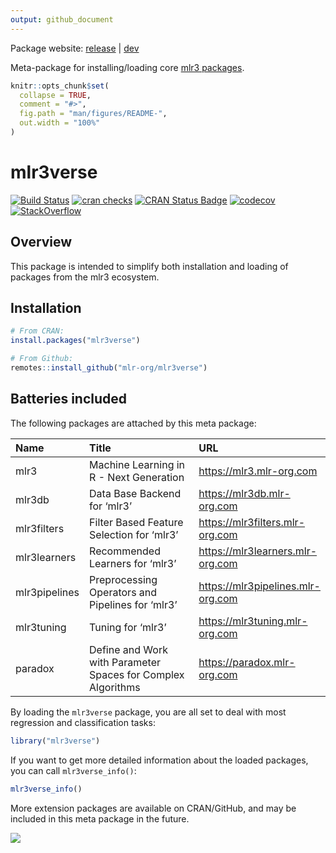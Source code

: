 ```yaml
---
output: github_document
---
```


<!-- README.md is generated from README.Rmd. Please edit that file -->

Package website: [release](https://mlr3verse.mlr-org.com/) | [dev](https://mlr3verse.mlr-org.com/dev)

Meta-package for installing/loading core [mlr3 packages](https://github.com/mlr-org/mlr3/wiki/Extension-Packages).

```r
knitr::opts_chunk$set(
  collapse = TRUE,
  comment = "#>",
  fig.path = "man/figures/README-",
  out.width = "100%"
)
```

# mlr3verse

<!-- badges: start -->
[![Build Status](https://img.shields.io/travis/mlr-org/mlr3verse/master?label=Linux&logo=travis&style=flat-square)](https://travis-ci.org/mlr-org/mlr3verse)
[![cran checks](https://cranchecks.info/badges/worst/mlr3verse)](https://cran.r-project.org/web/checks/check_results_mlr3verse.html)
[![CRAN Status Badge](https://www.r-pkg.org/badges/version-ago/mlr3verse)](https://cran.r-project.org/package=mlr3verse)
[![codecov](https://codecov.io/gh/mlr-org/mlr3verse/branch/master/graph/badge.svg)](https://codecov.io/gh/mlr-org/mlr3verse)
[![StackOverflow](https://img.shields.io/badge/stackoverflow-mlr3-orange.svg)](https://stackoverflow.com/questions/tagged/mlr3)
<!-- badges: end -->

## Overview

This package is intended to simplify both installation and loading of packages from the mlr3 ecosystem.

## Installation

``` r
# From CRAN:
install.packages("mlr3verse")

# From Github:
remotes::install_github("mlr-org/mlr3verse")
```

## Batteries included

The following packages are attached by this meta package:

| Name          | Title                                                        | URL                                 |
| :------------ | :----------------------------------------------------------- | :---------------------------------- |
| mlr3          | Machine Learning in R - Next Generation                      | <https://mlr3.mlr-org.com>          |
| mlr3db        | Data Base Backend for ‘mlr3’                                 | <https://mlr3db.mlr-org.com>       |
| mlr3filters   | Filter Based Feature Selection for ‘mlr3’                    | <https://mlr3filters.mlr-org.com>   |
| mlr3learners  | Recommended Learners for ‘mlr3’                              | <https://mlr3learners.mlr-org.com>  |
| mlr3pipelines | Preprocessing Operators and Pipelines for ‘mlr3’             | <https://mlr3pipelines.mlr-org.com> |
| mlr3tuning    | Tuning for ‘mlr3’                                            | <https://mlr3tuning.mlr-org.com>    |
| paradox       | Define and Work with Parameter Spaces for Complex Algorithms | <https://paradox.mlr-org.com>       |


By loading the `mlr3verse` package, you are all set to deal with most regression and classification tasks:

```r
library("mlr3verse")
```

If you want to get more detailed information about the loaded packages, you can call `mlr3verse_info()`:

```r
mlr3verse_info()
```

More extension packages are available on CRAN/GitHub, and may be included in this meta package in the future.

<a href="https://raw.githubusercontent.com/mlr-org/mlr3/master/man/figures/mlr3verse.svg?sanitize=true"><img src="https://raw.githubusercontent.com/mlr-org/mlr3/master/man/figures/mlr3verse.svg?sanitize=true" /></a>
